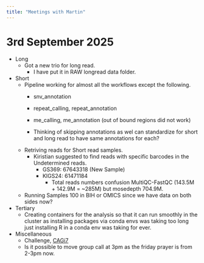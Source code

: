 ```yaml
---
title: "Meetings with Martin"
---
```


# 3rd September 2025

- Long
    - Got a new trio for long read.
        - I have put it in RAW longread data folder.

- Short
    - Pipeline working for almost all the workflows except the following.
        - snv_annotation
        - repeat_calling, repeat_annotation
        - me_calling, me_annotation (out of bound regions did not work)

        - Thinking of skipping annotations as wel can standardize for short and long read to have same annotations for each?

    - Retriving reads for Short read samples. 
        - Kiristian suggested to find reads with specific barcodes in the Undetermined reads.
            - GS369: 67643318 (New Sample)
            - KIGS24: 61471184
                - Total reads numbers confusion MultiQC-FastQC (143.5M + 142.9M = ~285M) but mosedepth 704.9M.

    - Running Samples 100 in BIH or OMICS since we have data on both sides now?
- Tertiary
    - Creating containers for the analysis so that it can run smoothly in the cluster as installing packages via conda envs was taking too long just installing R in a conda env was taking for ever.

- Miscellaneous
    - Challenge, [CAGi7](https://genomeinterpretation.org/cagi7-annotate-all-missense.html)
    - Is it possible to move group call at 3pm as the friday prayer is from 2-3pm now.

